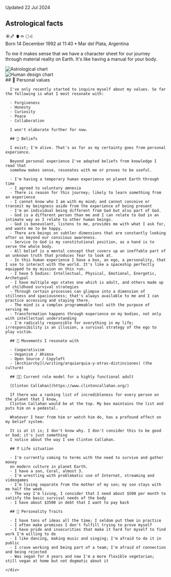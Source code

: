 


<Layout
  title="About"
  description="Photo gallery, birth date,
    astrological information, values, beliefs,
    life situation, personality." nav="about">
  <div class="max-w-screen-md mx-auto opacity-50 text-right px4">Updated 22 Jul 2024</div>
  <PicsSpaceWithChildren />
  <div class="max-w-screen-md mx-auto px4">
    <div class="markdown">
      <h2>Astrological facts</h2>
      <div class="-mt4 mb4 text-xl">☀️♐️ ⬆️♒️ 🌕♌️</div>
      <div class="-mt4 opacity-70 mb4">Born 14 December 1992 at 11:40 • Mar del Plata, Argentina</div>
      <p>To me it makes sense that we have a character sheet for our journey through material reality on Earth. It's like having a manual for your body.</p>
    </div>
    <div class="flex flex-row bg-main-900 py4 rounded-md shadow-sm mb-4">
      <div class="w-1/2 flexcc" style="mix-blend-mode: multiply">
        <Image
          src={import("/src/assets/astro-chart.png")}
          alt="Astrological chart"
        />
      </div>
      <div class="w-1/2 flexcc">
        <Image
          src={import("/src/assets/human-design-chart.webp")}
          alt="Human design chart"
        />
      </div>
    </div>
    <div class=" markdown">
      ## 💎 Personal values

      I've only recently started to inquire myself about my values. So far the following is what I most resonate with:

      - Forgiveness
      - Honesty
      - Curiosity
      - Peace
      - Collaboration

      I won't elaborate further for now.

      ## 🧠 Beliefs

      I exist; I'm alive. That's as far as my certainty goes from personal experience.

      Beyond personal experience I've adopted beliefs from knowledge I read that
      somehow makes sense, resonates with me or proves to be useful.

      - I'm having a temporary human experience on planet Earth through time
      - I agreed to voluntary amnesia
      - There is reason for this journey; likely to learn something from an experience
      - I cannot know who I am with my mind; and cannot conceive or transmit my beingness aside from the experience of being present
      - I'm an individual being different from God but also part of God.
      - God is a different person than me and I can relate to God in an intimate way as I relate to other human beings.
      - God is benevolant, listens to me, provides me with what I ask for, and wants me to be happy.
      - There are beings on subtler dimensions that are constantly looking after us beyond our conscious awareness.
      - Service to God is my constitutional position, as a hand is to serve the whole body.
      - All belief is a mental concept that covers up an ineffable part of an unknown truth that produces fear to look at.
      - In this human experience I have a box, an ego, a personality, that I use to interact with the world. It's like a spaceship perfectly equipped to my mission on this run.
      - I have 5 bodies: Intellectual, Physical, Emotional, Energetic, Archetypal
      - I have multiple ego states one which is adult, and others made up of childhood survival strategies
      - Through certain processes can glimpse into a dimension of stillness and spaciousness; that's always available to me and I can practice accessing and staying there.
      - The mind is a complex programmable tool with the purpose of serving me
      - Transformation happens through experience on my bodies, not only with intellectual understanding
      - I'm radically responsible for everything in my life; irresponsibility is an illusion, a survival strategy of the ego to play victim.

      ## 🫶 Movements I resonate with

      - Cooperativism
      - Veganism / Ahimsa
      - Open Source / Copyleft
      - [Archiarchy](/writing/arquiarquia-y-otras-distinciones) (the culture)

      ## 👨‍🚀 Current role model for a highly functional adult

      [Clinton Callahan](https://www.clintoncallahan.org/)

      If there was a ranking list of incredibleness for every person on the planet that I know,
      Clinton Callahan would be at the top. My box maintains the list and puts him on a pedestal.

      Whatever I hear from him or watch him do, has a profound effect on my belief system.

      It is at it is; I don't know why. I don't consider this to be good or bad; it's just something
      I notice about the way I see Clinton Callahan.

      ## ⁉️ Life situation

      - I'm currently coming to terms with the need to survive and gather money
      on modern culture in planet Earth.
      - I have a son, Coral, almost 3.
      - I'm wrestling with problematic use of Internet, streaming and videogames
      - I'm living separate from the mother of my son; my son stays with me half the week.
      - The way I'm living, I consider that I need about $500 per month to satisfy the basic survival needs of the body
      - I have about $3500 in debt that I want to pay back

      ## 👻 Personality Traits

      - I have tons of ideas all the time; I seldom put them in practice
      - I often make promises I don't fulfill trying to prove myself
      - I have pride and insecurities that make it hard for myself to find work I'm willing to do
      - I like dancing, making music and singing; I'm afraid to do it in public
      - I crave working and being part of a team; I'm afraid of connection and being rejected
      - Was vegan for 4 years and now I'm a more flexible vegetarian; still vegan at home but not dogmatic about it

    </div>
  </div>

</Layout>
